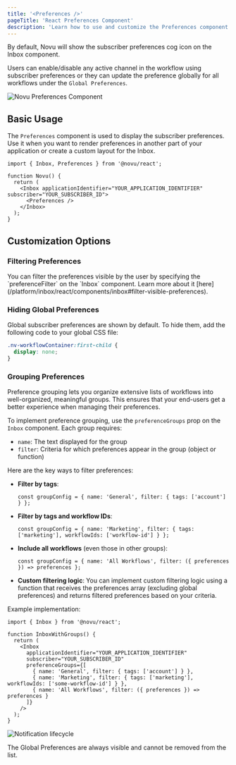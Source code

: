 ```yaml
---
title: '<Preferences />'
pageTitle: 'React Preferences Component'
description: 'Learn how to use and customize the Preferences component in React to manage notification settings.'
---
```


By default, Novu will show the subscriber preferences cog icon on the Inbox component.

Users can enable/disable any active channel in the workflow using subscriber preferences or they can update the preference globally for all workflows under the `Global Preferences`.

<img
  src="/images/inbox/preferences@2x.png"
  alt="Novu Preferences Component"
/>

## Basic Usage

The `Preferences` component is used to display the subscriber preferences. Use it when you want to render preferences in another part of your application or create a custom layout for the Inbox.

```tsx
import { Inbox, Preferences } from '@novu/react';

function Novu() {
  return (
    <Inbox applicationIdentifier="YOUR_APPLICATION_IDENTIFIER" subscriber="YOUR_SUBSCRIBER_ID">
      <Preferences />
    </Inbox>
  );
}
```

## Customization Options

### Filtering Preferences

<Callout type="info">
  You can filter the preferences visible by the user by specifying the `preferenceFilter` on the
  `Inbox` component. Learn more about it
  [here](/platform/inbox/react/components/inbox#filter-visible-preferences).
</Callout>

### Hiding Global Preferences

Global subscriber preferences are shown by default. To hide them, add the following code to your global CSS file:

```css
.nv-workflowContainer:first-child {
  display: none;
}
```

### Grouping Preferences

Preference grouping lets you organize extensive lists of workflows into well-organized, meaningful groups. This ensures that your end-users get a better experience when managing their preferences.

To implement preference grouping, use the `preferenceGroups` prop on the `Inbox` component. Each group requires:

- `name`: The text displayed for the group
- `filter`: Criteria for which preferences appear in the group (object or function)

Here are the key ways to filter preferences:

- **Filter by tags**:
   ```tsx
   const groupConfig = { name: 'General', filter: { tags: ['account'] } };
   ```

- **Filter by tags and workflow IDs**:
   ```tsx
   const groupConfig = { name: 'Marketing', filter: { tags: ['marketing'], workflowIds: ['workflow-id'] } };
   ```

- **Include all workflows** (even those in other groups):
   ```tsx
   const groupConfig = { name: 'All Workflows', filter: ({ preferences }) => preferences };
   ```

- **Custom filtering logic**:
   You can implement custom filtering logic using a function that receives the preferences array (excluding global preferences) and returns filtered preferences based on your criteria.

Example implementation:

```tsx
import { Inbox } from '@novu/react';

function InboxWithGroups() {
  return (
    <Inbox
      applicationIdentifier="YOUR_APPLICATION_IDENTIFIER"
      subscriber="YOUR_SUBSCRIBER_ID"
      preferenceGroups={[
        { name: 'General', filter: { tags: ['account'] } },
        { name: 'Marketing', filter: { tags: ['marketing'], workflowIds: ['some-workflow-id'] } },
        { name: 'All Workflows', filter: ({ preferences }) => preferences }
      ]}
    />
  );
}
```
<img
  src="/images/inbox/preference-groups.png"
  alt="Notification lifecycle"
  className="rounded-lg border w-[800px]"
/>

<Callout type="info">
  The Global Preferences are always visible and cannot be removed from the list.
</Callout>
